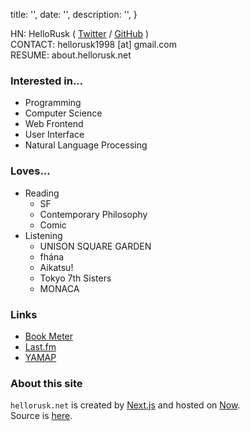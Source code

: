 
  title: '',
  date: '',
  description: '',
}

HN: HelloRusk ( <a href="https://twitter.com/HelloRusk" target="_blank">Twitter</a> / <a href="https://github.com/7ma7X" target="_blank">GitHub</a> )  
CONTACT: hellorusk1998 [at] gmail.com  
RESUME: <Link href="https://about.hellorusk.net" icon color target="_blank">about.hellorusk.net</Link>

### Interested in...

- Programming
- Computer Science
- Web Frontend
- User Interface
- Natural Language Processing

### Loves...

- Reading
  - SF
  - Contemporary Philosophy
  - Comic
- Listening
  - UNISON SQUARE GARDEN
  - fhána
  - Aikatsu!
  - Tokyo 7th Sisters
  - MONACA

### Links

<ul>
  <li>
    <a href="https://bookmeter.com/users/849928/books/read" target="_blank">
      Book Meter
    </a>
  </li>
  <li>
    <a href="https://www.last.fm/ja/user/HelloRusk" target="_blank">
      Last.fm
    </a>
  </li>
  <li>
    <a href="https://yamap.com/users/1227557" target="_blank">
      YAMAP
    </a>
  </li>
</ul>

### About this site

`hellorusk.net` is created by <a href="https://nextjs.org/" target="_blank">Next.js</a> and hosted on <a href="https://zeit.co/" target="_blank">Now</a>.  
Source is <a href="https://github.com/7ma7X/hellorusk.net" target="_blank">here</a>.


